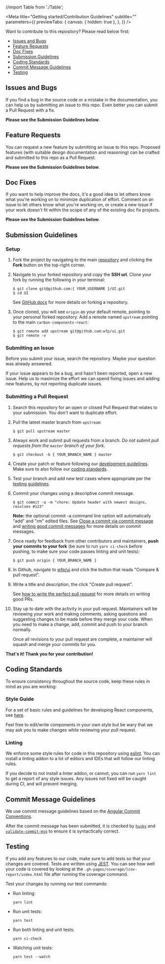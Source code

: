 //import Table from './Table';

<Meta
  title="Getting started/Contribution Guidelines"
  subtitle=""
  parameters={{
    previewTabs: {
      canvas: { hidden: true },
    },
  }}
/>

Want to contribute to this repository? Please read below first:

- [Issues and Bugs](#issues-and-bugs)
- [Feature Requests](#feature-requests)
- [Doc Fixes](#doc-fixes)
- [Submission Guidelines](#submission-guidelines)
- [Coding Standards](#coding-standards)
- [Commit Message Guidelines](#commit-message-guidlines)
- [Testing](#testing)

## Issues and Bugs

If you find a bug in the source code or a mistake in the documentation, you can help us by
submitting an issue to this repo. Even better you can submit a Pull Request with a fix.

**Please see the Submission Guidelines below**.

## Feature Requests

You can request a new feature by submitting an issue to this repo. Proposed features (with suitable design documentation and reasoning) can be crafted and submitted to this repo as a Pull Request.

**Please see the Submission Guidelines below**.

## Doc Fixes

If you want to help improve the docs, it's a good idea to let others know what you're working on to minimize duplication of effort. Comment on an issue to let others know what you're working on, or create a new issue if your work doesn't fit within the scope of any of the existing doc fix projects.

**Please see the Submission Guidelines below**.

## Submission Guidelines

### Setup

1. Fork the project by navigating to the main [repository](https://github.com/wfp/ui) and clicking the **Fork** button on the top-right corner.

2. Navigate to your forked repository and copy the **SSH url**. Clone your fork by running the following in your terminal:

   ```
   $ git clone git@github.com:{ YOUR_USERNAME }/UI.git
   $ cd UI
   ```

   See [GitHub docs](https://help.github.com/articles/fork-a-repo/) for more details on forking a repository.

3. Once cloned, you will see `origin` as your default remote, pointing to your personal forked repository. Add a remote named `upstream` pointing to the main `carbon-components-react`:

   ```
   $ git remote add upstream git@github.com:wfp/ui.git
   $ git remote -v
   ```

### Submitting an Issue

Before you submit your issue, search the repository. Maybe your question was already answered.

If your issue appears to be a bug, and hasn't been reported, open a new issue. Help us to maximize the effort we can spend fixing issues and adding new features, by not reporting duplicate issues.

### Submitting a Pull Request

1. Search this repository for an open or closed Pull Request that relates to your submission. You don't want to duplicate effort.

2. Pull the latest master branch from `upstream`:

   ```
   $ git pull upstream master
   ```

3. Always work and submit pull requests from a branch. _Do not submit pull requests from the `master` branch of your fork_.

   ```
   $ git checkout -b { YOUR_BRANCH_NAME } master
   ```

4. Create your patch or feature following our [development guidelines](/README.md#development). Make sure to also follow our [coding standards](#coding-standards).

5. Test your branch and add new test cases where appropriate per the [testing guidelines](#testing).

6. Commit your changes using a descriptive commit message.

   ```
   $ git commit -a -m "chore: Update header with newest designs, resolves #123"
   ```

   **Note:** the optional commit -a command line option will automatically "add" and "rm" edited files. See [Close a commit via commit message](https://help.github.com/articles/closing-issues-via-commit-messages/) and [writing good commit messages](https://github.com/erlang/otp/wiki/Writing-good-commit-messages) for more details on commit messages.

7. Once ready for feedback from other contributors and maintainers, **push your commits to your fork** (be sure to run `yarn ci-check` before pushing, to make sure your code passes linting and unit tests):

   ```
   $ git push origin { YOUR_BRANCH_NAME }
   ```

8. In Github, navigate to [wfp/ui](https://github.com/wfp/ui) and click the button that reads "Compare & pull request".

9. Write a title and description, the click "Create pull request".

   See [how to write the perfect pull request](https://github.com/blog/1943-how-to-write-the-perfect-pull-request) for more details on writing good PRs.

10. Stay up to date with the activity in your pull request. Maintainers will be reviewing your work and making comments, asking questions and suggesting changes to be made before they merge your code. When you need to make a change, add, commit and push to your branch normally.

    Once all revisions to your pull request are complete, a maintainer will squash and merge your commits for you.

**That's it! Thank you for your contribution!**

## Coding Standards

To ensure consistency throughout the source code, keep these rules in mind as you are working:

### Style Guide

For a set of basic rules and guidelines for developing React components, see [here](https://github.com/airbnb/javascript/tree/master/react#basic-rules).

Feel free to edit/write components in your own style but be wary that we may ask you to make changes while reviewing your pull request.

### Linting

We enforce some style rules for code in this repository using [eslint](http://eslint.org/). You can install a linting addon to a lot of editors and IDEs that will follow our linting rules.

If you decide to not install a linter addon, or cannot, you can run `yarn lint` to get a report of any style issues. Any issues not fixed will be caught during CI, and will prevent merging.

## Commit Message Guidelines

We use commit message guidelines based on the [Angular Commit Conventions](https://github.com/angular/angular.js/blob/master/CONTRIBUTING.md#commit).

After the commit message has been submitted, it is checked by [`husky`](https://www.npmjs.com/package/husky) and [`validate-commit-msg`](https://www.npmjs.com/package/validate-commit-msg) to ensure it is syntactically correct.

## Testing

If you add any features to our code, make sure to add tests so that your changes are covered. Tests are written using [JEST](https://github.com/facebook/jest). You can see how well your code is covered by looking at the `.gh-pages/coverage/lcov-report/index.html` file after running the coverage command.

Test your changes by running our test commands:

- Run linting:

  ```
  yarn lint
  ```

- Run unit tests:

  ```
  yarn test
  ```

- Run both linting and unit tests:

  ```
  yarn ci-check
  ```

- Watching unit tests:

  ```
  yarn test --watch
  ```
